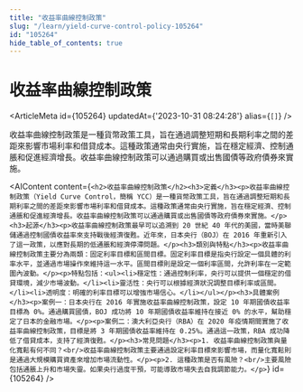 ```yaml
---
title: "收益率曲線控制政策"
slug: "/learn/yield-curve-control-policy-105264"
id: "105264"
hide_table_of_contents: true
---
```



# 收益率曲線控制政策

<ArticleMeta id={105264} updatedAt={'2023-10-31 08:24:28'} alias={`[]`} />
<div className='border-solid border-b border-t-0 my-4 border-[var(--ifm-color-gray-300)]' />

收益率曲線控制政策是一種貨幣政策工具，旨在通過調整短期和長期利率之間的差距來影響市場利率和借貸成本。這種政策通常由央行實施，旨在穩定經濟、控制通脹和促進經濟增長。收益率曲線控制政策可以通過購買或出售國債等政府債券來實施。

<AIContent content={`<h2>收益率曲線控制政策</h2><h3>定義</h3><p>收益率曲線控制政策（Yield Curve Control，簡稱 YCC）是一種貨幣政策工具，旨在通過調整短期和長期利率之間的差距來影響市場利率和借貸成本。這種政策通常由央行實施，旨在穩定經濟、控制通脹和促進經濟增長。收益率曲線控制政策可以通過購買或出售國債等政府債券來實施。</p><h3>起源</h3><p>收益率曲線控制政策最早可以追溯到 20 世紀 40 年代的美國，當時美聯儲通過控制國債收益率來支持戰後經濟復甦。近年來，日本央行（BOJ）在 2016 年重新引入了這一政策，以應對長期的低通脹和經濟停滯問題。</p><h3>類別與特點</h3><p>收益率曲線控制政策主要分為兩類：固定利率目標和區間目標。固定利率目標是指央行設定一個具體的利率水平，並通過市場操作來維持這一水平。區間目標則是設定一個利率區間，允許利率在一定範圍內波動。</p><p>特點包括：<ul><li>穩定性：通過控制利率，央行可以提供一個穩定的借貸環境，減少市場波動。</li><li>靈活性：央行可以根據經濟狀況調整目標利率或區間。</li><li>透明度：明確的利率目標可以增強市場信心。</li></ul></p><h3>具體案例</h3><p>案例一：日本央行在 2016 年實施收益率曲線控制政策，設定 10 年期國債收益率目標為 0%。通過購買國債，BOJ 成功將 10 年期國債收益率維持在接近 0% 的水平，幫助穩定了日本的金融市場。</p><p>案例二：澳大利亞央行（RBA）在 2020 年疫情期間實施了收益率曲線控制政策，目標是將 3 年期國債收益率維持在 0.25%。通過這一政策，RBA 成功降低了借貸成本，支持了經濟復甦。</p><h3>常見問題</h3><p>1. 收益率曲線控制政策與量化寬鬆有何不同？<br/>收益率曲線控制政策主要通過設定利率目標來影響市場，而量化寬鬆則是通過大規模購買資產來增加市場流動性。</p><p>2. 這種政策是否有風險？<br/>主要風險包括通脹上升和市場失靈。如果央行過度干預，可能導致市場失去自我調節能力。</p>`} id={105264} />
